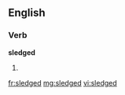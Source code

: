 ==English==

===Verb===
'''sledged'''

# {{past of|[[sledge]]}}

[[fr:sledged]]
[[mg:sledged]]
[[vi:sledged]]